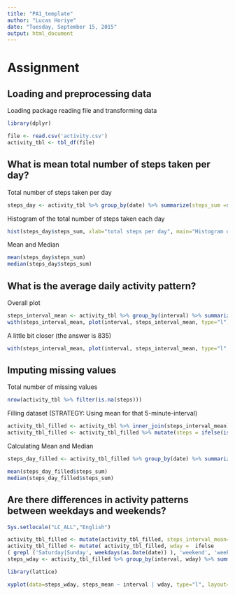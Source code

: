 ```yaml
---
title: "PA1_template"
author: "Lucas Horiye"
date: "Tuesday, September 15, 2015"
output: html_document
---
```


# Assignment

## Loading and preprocessing data

Loading package reading file and transforming data

```r
library(dplyr)
```

```r
file <- read.csv('activity.csv')
activity_tbl <- tbl_df(file)
```

## What is mean total number of steps taken per day?

Total number of steps taken per day
```r
steps_day <- activity_tbl %>% group_by(date) %>% summarize(steps_sum =sum(steps, na.rm=TRUE))
```
Histogram of the total number of steps taken each day
```r
hist(steps_day$steps_sum, xlab="total steps per day", main="Histogram of total steps per day")
```

Mean and Median
```r
mean(steps_day$steps_sum)
median(steps_day$steps_sum)
```

## What is the average daily activity pattern?

Overall plot
```r
steps_interval_mean <- activity_tbl %>% group_by(interval) %>% summarize(steps_interval_mean =mean(steps, na.rm=TRUE))
with(steps_interval_mean, plot(interval, steps_interval_mean, type="l"))
```

A little bit closer (the answer is 835)
```r
with(steps_interval_mean, plot(interval, steps_interval_mean, type="l", xlim=c(832, 838)))
```

## Imputing missing values

Total number of missing values
```r
nrow(activity_tbl %>% filter(is.na(steps)))
```

Filling dataset
(STRATEGY: Using mean for that 5-minute-interval)
```r
activity_tbl_filled <- activity_tbl %>% inner_join(steps_interval_mean)
activity_tbl_filled <- activity_tbl_filled %>% mutate(steps = ifelse(is.na(steps), steps_interval_mean, steps))
```

Calculating Mean and Median
```r
steps_day_filled <- activity_tbl_filled %>% group_by(date) %>% summarize(steps_sum =sum(steps))

mean(steps_day_filled$steps_sum)
median(steps_day_filled$steps_sum)

```

## Are there differences in activity patterns between weekdays and weekends?

```r
Sys.setlocale("LC_ALL","English")
```

```r
activity_tbl_filled <- mutate(activity_tbl_filled, steps_interval_mean=NULL)
activity_tbl_filled <- mutate( activity_tbl_filled, wday =  ifelse 
( grepl ('Saturday|Sunday', weekdays(as.Date(date)) ), 'weekend', 'weekday'))
steps_wday <- activity_tbl_filled %>% group_by(interval, wday) %>% summarize(steps_mean = mean(steps))
```
```r
library(lattice)
```
```r
xyplot(data=steps_wday, steps_mean ~ interval | wday, type="l", layout=c(1, 2), main="", ylab="Number of steps", xlab="Interval")
```
